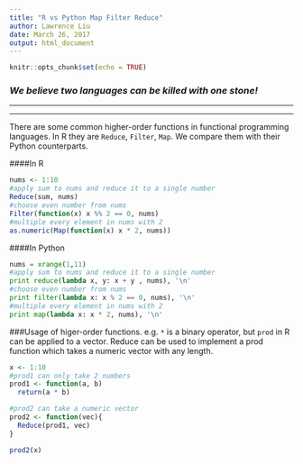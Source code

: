 ```yaml
---
title: "R vs Python Map Filter Reduce"
author: Lawrence Liu
date: March 26, 2017
output: html_document
---
```


```r
knitr::opts_chunk$set(echo = TRUE)
```
### _**We believe two languages can be killed with one stone! **_

*** 
***

There are some common higher-order functions in functional programming languages. In R they are `Reduce`, `Filter`, `Map`. We compare them with their Python counterparts.


####In R
```r
nums <- 1:10
#apply sum to nums and reduce it to a single number
Reduce(sum, nums)
#choose even number from nums
Filter(function(x) x %% 2 == 0, nums)
#multiple every element in nums with 2
as.numeric(Map(function(x) x * 2, nums))
```

####In Python
```python
nums = xrange(1,11)
#apply sum to nums and reduce it to a single number
print reduce(lambda x, y: x + y , nums), '\n'
#choose even number from nums
print filter(lambda x: x % 2 == 0, nums), '\n'
#multiple every element in nums with 2
print map(lambda x: x * 2, nums), '\n'
```


###Usage of higer-order functions.
e.g. `*` is a binary operator, but `prod` in R can be applied to a vector. Reduce can be used to implement a prod function which takes a numeric vector with any length.
```r
x <- 1:10
#prod1 can only take 2 numbers
prod1 <- function(a, b)
  return(a * b)

#prod2 can take a numeric vector
prod2 <- function(vec){
  Reduce(prod1, vec)
}

prod2(x)
```

